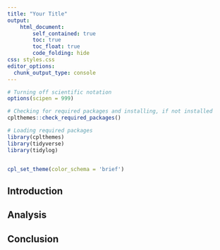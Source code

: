 ```yaml
---
title: "Your Title"
output:
    html_document:
        self_contained: true
        toc: true
        toc_float: true
        code_folding: hide
css: styles.css
editor_options: 
  chunk_output_type: console
---
```


```r
# Turning off scientific notation
options(scipen = 999)

# Checking for required packages and installing, if not installed
cplthemes::check_required_packages()

# Loading required packages
library(cplthemes)
library(tidyverse)
library(tidylog)


cpl_set_theme(color_schema = 'brief')
```

## Introduction

## Analysis

## Conclusion
